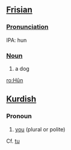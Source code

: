 ==[[Frisian]]==

===[[Pronunciation]]===
IPA: hun

===[[Noun]]===
# a dog

[[ro:Hûn]]

==[[Kurdish]]==
===Pronoun===
# [[you]] (plural or polite)

Cf. [[tu#Kurdish|tu]]